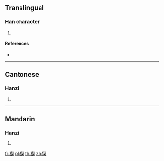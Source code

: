 {{character info/new}}
==Translingual==

===Han character===
{{Han char|rn=94|rad=犬|as=09|sn=12|four=47234|canj=KHQHK}}

# {{defn|Han|sort=犬09}}

====References====
* {{Han ref|kx=0715.070|dkj=20542|dj=1127.080|hdz=21356.040|uh=7330|ud=29488|bh=DA6F|bd=55919}}

----

==Cantonese==

===Hanzi===
{{yue-hanzi|jyut=|y=yat3}}

# {{defn|lang=yue|sort=犬09}}

----

==Mandarin==

===Hanzi===
{{cmn-hanzi|pin=[[yà]] ([[ya4]])|wg=ya<sup>4</sup>}}

# {{defn|lang=cmn|sort=犬09}}

[[fr:猰]]
[[pl:猰]]
[[th:猰]]
[[zh:猰]]